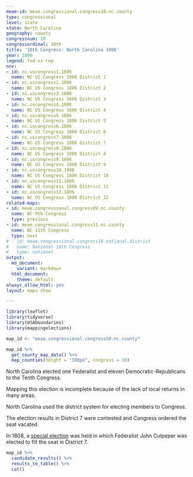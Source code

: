 ```yaml
---
meae-id: meae.congressional.congress10.nc.county
type: congressional
level: state
state: North Carolina
geography: county
congressnum: 10
congressordinal: 10th
title: '10th Congress: North Carolina 1806'
year: 1806
legend: fed-vs-rep
nnv:
- id: nc.uscongress1.1806
  name: NC US Congress 1806 District 1
- id: nc.uscongress2.1806
  name: NC US Congress 1806 District 2
- id: nc.uscongress3.1806
  name: NC US Congress 1806 District 3
- id: nc.uscongress4.1806
  name: NC US Congress 1806 District 4
- id: nc.uscongress5.1806
  name: NC US Congress 1806 District 5
- id: nc.uscongress6.1806
  name: NC US Congress 1806 District 6
- id: nc.uscongress7.1806
  name: NC US Congress 1806 District 7
- id: nc.uscongress8.1806
  name: NC US Congress 1806 District 8
- id: nc.uscongress9.1806
  name: NC US Congress 1806 District 9
- id: nc.uscongress10.1806
  name: NC US Congress 1806 District 10
- id: nc.uscongress11.1806
  name: NC US Congress 1806 District 11
- id: nc.uscongress12.1806
  name: NC US Congress 1806 District 12
related-maps:
- id: meae.congressional.congress09.nc.county
  name: NC 9th Congress
  type: previous
- id: meae.congressional.congress11.nc.county
  name: NC 11th Congress
  type: next
# - id: meae.congressional.congress10.national.district
#   name: National 10th Congress
#   type: national
output:
  md_document:
    variant: markdown
  html_document:
    theme: default
always_allow_html: yes
layout: maps-show

---
```


```r
library(leaflet)
library(tidyverse)
library(USAboundaries)
library(mappingelections)

map_id <- "meae.congressional.congress10.nc.county"
```

<div class="map">

```r
map_id %>%
  get_county_map_data() %>%
  map_counties(height = "500px", congress = 10)
```

</div>

North Carolina elected one Federalist and eleven Democratic-Republicans to the Tenth Congress.

Mapping this election is incomplete because of the lack of local returns in many areas.

North Carolina used the district system for electing members to Congress.

The election results in District 7 were contested and Congress ordered the seat vacated.

In 1808, a [special election](https://elections.lib.tufts.edu/catalog/tufts:ma.uscongress.essexsouth.special.1808) was held in which Federalist John Culpeper was elected to fill the seat in District 7.

<div class="results-table">

```r
map_id %>%
  candidate_results() %>%
  results_to_table() %>%
  cat()
```

</div>
